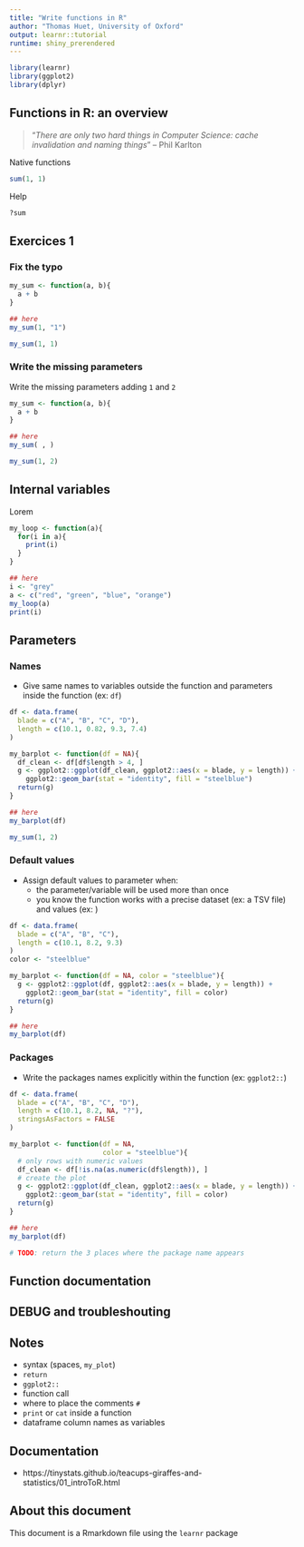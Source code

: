 ```yaml
---
title: "Write functions in R"
author: "Thomas Huet, University of Oxford"
output: learnr::tutorial
runtime: shiny_prerendered
---
```


```r
library(learnr)
library(ggplot2)
library(dplyr)
```

## Functions in R: an overview
> "*There are only two hard things in Computer Science: cache invalidation and naming things*" -- Phil Karlton

Native functions

```r
sum(1, 1)
```

Help

```r
?sum
```

## Exercices 1

### Fix the typo

```r
my_sum <- function(a, b){
  a + b
}

## here
my_sum(1, "1")
```

```r
my_sum(1, 1)
```

### Write the missing parameters

Write the missing parameters adding `1` and `2`

```r
my_sum <- function(a, b){
  a + b
}

## here
my_sum( , )
```

```r
my_sum(1, 2)
```


## Internal variables

Lorem

```r
my_loop <- function(a){
  for(i in a){
    print(i)
  }
}

## here
i <- "grey"
a <- c("red", "green", "blue", "orange")
my_loop(a)
print(i)
```

## Parameters

### Names

* Give same names to variables outside the function and parameters inside the function (ex: `df`)

```r

df <- data.frame(
  blade = c("A", "B", "C", "D"),
  length = c(10.1, 0.82, 9.3, 7.4)
)

my_barplot <- function(df = NA){
  df_clean <- df[df$length > 4, ]
  g <- ggplot2::ggplot(df_clean, ggplot2::aes(x = blade, y = length)) + 
    ggplot2::geom_bar(stat = "identity", fill = "steelblue")
  return(g)
}

## here
my_barplot(df)
```

```r
my_sum(1, 2)
```

### Default values

* Assign default values to parameter when:
  - the parameter/variable will be used more than once
  - you know the function works with a precise dataset (ex: a TSV file) and values (ex: )


```r

df <- data.frame(
  blade = c("A", "B", "C"),
  length = c(10.1, 8.2, 9.3)
)
color <- "steelblue"

my_barplot <- function(df = NA, color = "steelblue"){
  g <- ggplot2::ggplot(df, ggplot2::aes(x = blade, y = length)) + 
    ggplot2::geom_bar(stat = "identity", fill = color)
  return(g)
}

## here
my_barplot(df)
```

### Packages


* Write the packages names explicitly within the function (ex: `ggplot2::`)

```r

df <- data.frame(
  blade = c("A", "B", "C", "D"),
  length = c(10.1, 8.2, NA, "?"),
  stringsAsFactors = FALSE
)

my_barplot <- function(df = NA, 
                       color = "steelblue"){
  # only rows with numeric values
  df_clean <- df[!is.na(as.numeric(df$length)), ]
  # create the plot
  g <- ggplot2::ggplot(df_clean, ggplot2::aes(x = blade, y = length)) + 
    ggplot2::geom_bar(stat = "identity", fill = color)
  return(g)
}

## here
my_barplot(df)
```

```r
# TODO: return the 3 places where the package name appears
```

## Function documentation

## DEBUG and troubleshouting

## Notes

* syntax (spaces, `my_plot`)
* `return`
* `ggplot2::`
* function call
* where to place the comments `#`
* `print` or `cat` inside a function
* dataframe column names as variables


## Documentation

- https://tinystats.github.io/teacups-giraffes-and-statistics/01_introToR.html

## About this document

This document is a Rmarkdown file using the `learnr` package
